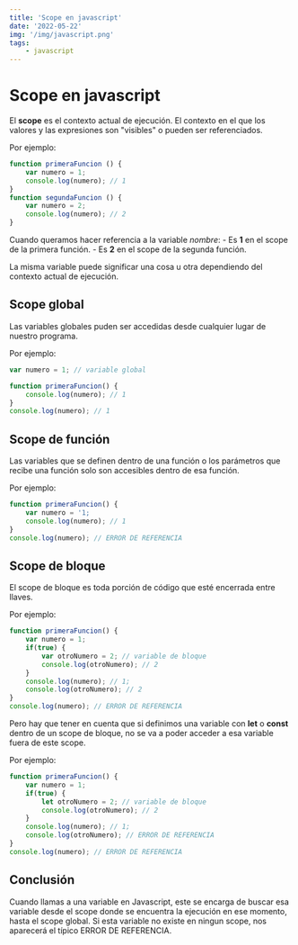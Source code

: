 ```yaml
---
title: 'Scope en javascript'
date: '2022-05-22'
img: '/img/javascript.png'
tags:
    - javascript
---
```


# Scope en javascript

El **scope** es el contexto actual de ejecución. El contexto en el que los valores y las expresiones son "visibles" o pueden ser referenciados.

Por ejemplo:

```javascript
function primeraFuncion () {
    var numero = 1;
    console.log(numero); // 1
}
function segundaFuncion () {
    var numero = 2;
    console.log(numero); // 2
}
```

Cuando queramos hacer referencia a la variable *nombre*:
    - Es **1** en el scope de la primera función.
    - Es **2** en el scope de la segunda función.

La misma variable puede significar una cosa u otra dependiendo del contexto actual de ejecución.

## Scope global

Las variables globales puden ser accedidas desde cualquier lugar de nuestro programa.

Por ejemplo:

```javascript
var numero = 1; // variable global

function primeraFuncion() {
    console.log(numero); // 1
}
console.log(numero); // 1
```

## Scope de función

Las variables que se definen dentro de una función o los parámetros que recibe una función solo son accesibles dentro de esa función.

Por ejemplo:

```javascript
function primeraFuncion() {
    var numero = '1;
    console.log(numero); // 1
}
console.log(numero); // ERROR DE REFERENCIA
```

## Scope de bloque

El scope de bloque es toda porción de código que esté encerrada entre llaves.

Por ejemplo:

```javascript
function primeraFuncion() {
    var numero = 1;
    if(true) {
        var otroNumero = 2; // variable de bloque
        console.log(otroNumero); // 2
    }
    console.log(numero); // 1;
    console.log(otroNumero); // 2
}
console.log(numero); // ERROR DE REFERENCIA
```

Pero hay que tener en cuenta que si definimos una variable con **let** o **const** dentro de un scope de bloque, no se va a poder acceder a esa variable fuera de este scope.

Por ejemplo:

```javascript
function primeraFuncion() {
    var numero = 1;
    if(true) {
        let otroNumero = 2; // variable de bloque
        console.log(otroNumero); // 2
    }
    console.log(numero); // 1;
    console.log(otroNumero); // ERROR DE REFERENCIA
}
console.log(numero); // ERROR DE REFERENCIA
```

## Conclusión

Cuando llamas a una variable en Javascript, este se encarga de buscar esa variable desde el scope donde se encuentra la ejecución en ese momento, hasta el scope global. Si esta variable no existe en ningun scope, nos aparecerá el típico ERROR DE REFERENCIA.


